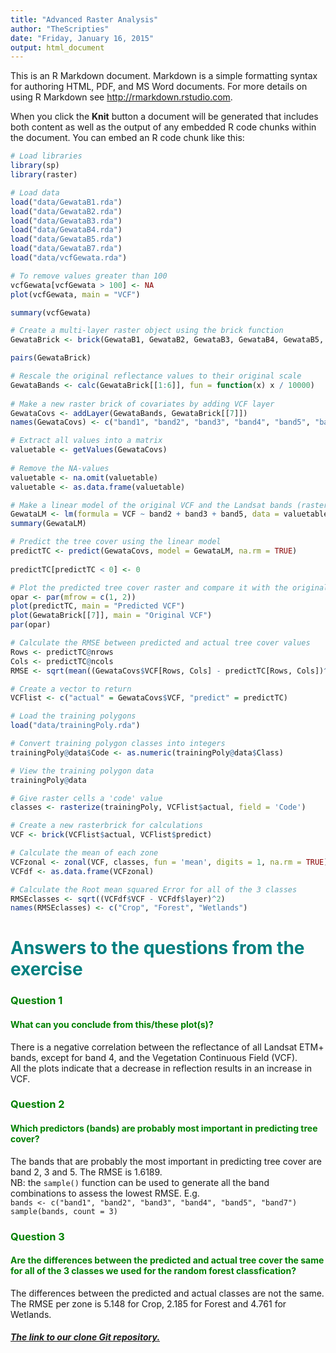 ```yaml
---
title: "Advanced Raster Analysis"
author: "TheScripties"
date: "Friday, January 16, 2015"
output: html_document
---
```

This is an R Markdown document. Markdown is a simple formatting syntax for authoring HTML, PDF, and MS Word documents. For more details on using R Markdown see <http://rmarkdown.rstudio.com>.

When you click the **Knit** button a document will be generated that includes both content as well as the output of any embedded R code chunks within the document. You can embed an R code chunk like this:

```r
# Load libraries
library(sp)
library(raster)
```

```r
# Load data
load("data/GewataB1.rda")
load("data/GewataB2.rda")
load("data/GewataB3.rda")
load("data/GewataB4.rda")
load("data/GewataB5.rda")
load("data/GewataB7.rda")
load("data/vcfGewata.rda")
```

```r
# To remove values greater than 100
vcfGewata[vcfGewata > 100] <- NA
plot(vcfGewata, main = "VCF")
```

```r
summary(vcfGewata)
```

```r
# Create a multi-layer raster object using the brick function
GewataBrick <- brick(GewataB1, GewataB2, GewataB3, GewataB4, GewataB5, GewataB7, vcfGewata)
```  

```r
pairs(GewataBrick)
```

```r
# Rescale the original reflectance values to their original scale
GewataBands <- calc(GewataBrick[[1:6]], fun = function(x) x / 10000)
  
# Make a new raster brick of covariates by adding VCF layer
GewataCovs <- addLayer(GewataBands, GewataBrick[[7]])
names(GewataCovs) <- c("band1", "band2", "band3", "band4", "band5", "band7", "VCF")
```

```r
# Extract all values into a matrix
valuetable <- getValues(GewataCovs)
  
# Remove the NA-values
valuetable <- na.omit(valuetable)
valuetable <- as.data.frame(valuetable)
```

```r
# Make a linear model of the original VCF and the Landsat bands (raster layers)
GewataLM <- lm(formula = VCF ~ band2 + band3 + band5, data = valuetable)
summary(GewataLM)
```

```r
# Predict the tree cover using the linear model
predictTC <- predict(GewataCovs, model = GewataLM, na.rm = TRUE)
  
predictTC[predictTC < 0] <- 0
```

```r
# Plot the predicted tree cover raster and compare it with the original VCF raster
opar <- par(mfrow = c(1, 2))
plot(predictTC, main = "Predicted VCF")
plot(GewataBrick[[7]], main = "Original VCF")
par(opar)
```

```r
# Calculate the RMSE between predicted and actual tree cover values
Rows <- predictTC@nrows
Cols <- predictTC@ncols
RMSE <- sqrt(mean((GewataCovs$VCF[Rows, Cols] - predictTC[Rows, Cols])^2))
```  

```r
# Create a vector to return
VCFlist <- c("actual" = GewataCovs$VCF, "predict" = predictTC)
```

```r
# Load the training polygons
load("data/trainingPoly.rda")

# Convert training polygon classes into integers
trainingPoly@data$Code <- as.numeric(trainingPoly@data$Class)

# View the training polygon data
trainingPoly@data
```

```r
# Give raster cells a 'code' value
classes <- rasterize(trainingPoly, VCFlist$actual, field = 'Code')

# Create a new rasterbrick for calculations
VCF <- brick(VCFlist$actual, VCFlist$predict)

# Calculate the mean of each zone
VCFzonal <- zonal(VCF, classes, fun = 'mean', digits = 1, na.rm = TRUE)
VCFdf <- as.data.frame(VCFzonal)
```

```r
# Calculate the Root mean squared Error for all of the 3 classes
RMSEclasses <- sqrt((VCFdf$VCF - VCFdf$layer)^2)
names(RMSEclasses) <- c("Crop", "Forest", "Wetlands")
```

<h1>
 <font color = "teal"> 
  Answers to the questions from the exercise 
 </font>
</h1>

<h3> 
 <font color = "green"> 
  Question 1 
 </font> 
</h3>

<h4> 
 <font color = "green"> 
  What can you conclude from this/these plot(s)?
 </font> 
</h4>

There is a negative correlation between the reflectance of all Landsat ETM+ bands, except for band 4, and the Vegetation Continuous Field (VCF). <br>
All the plots indicate that a decrease in reflection results in an increase in VCF.

<h3> 
 <font color = "green"> 
  Question 2 
 </font> 
</h3>

<h4> 
 <font color = "green"> 
  Which predictors (bands) are probably most important in predicting tree cover?
 </font> 
</h4>

The bands that are probably the most important in predicting tree cover are band 2, 3 and 5. The RMSE is 1.6189.  <br>
NB: the `sample()` function can be used to generate all the band combinations to assess the lowest RMSE. E.g.  <br>
`bands <- c("band1", "band2", "band3", "band4", "band5", "band7")` <br>
`sample(bands, count = 3)`


<h3> 
 <font color = "green"> 
  Question 3 
 </font> 
</h3>>

<h4> 
 <font color = "green"> 
  Are the differences between the predicted and actual tree cover the same for all of the 3 classes we used for the random forest classfication?
 </font> 
</h4>

The differences between the predicted and actual classes are not the same.  <br>
The RMSE per zone is 5.148 for Crop, 2.185 for Forest and 4.761 for Wetlands.
     
<h5>
 <a href = "https://github.com/TheScripties/GRS-51806_exercise7.git" link = "teal" alink = "teal" vlink = "teal"> 
  The link to our clone Git repository. 
 </a>
</h5>